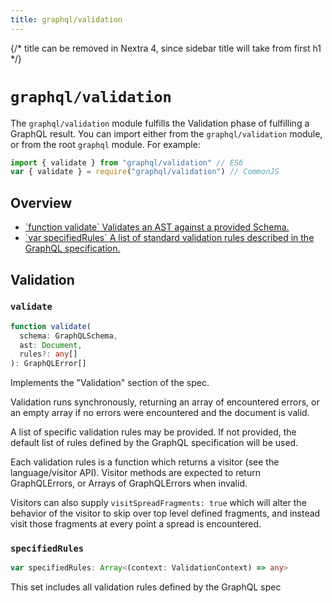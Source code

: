 ```yaml
---
title: graphql/validation
---
```


{/* title can be removed in Nextra 4, since sidebar title will take from first h1 */}

# `graphql/validation`

The `graphql/validation` module fulfills the Validation phase of fulfilling a
GraphQL result. You can import either from the `graphql/validation` module, or from the root `graphql` module. For example:

```js
import { validate } from "graphql/validation" // ES6
var { validate } = require("graphql/validation") // CommonJS
```

## Overview

<ul className="apiIndex">
  <li>
    <a href="#validate">
      `function validate` Validates an AST against a provided Schema.
    </a>
  </li>
  <li>
    <a href="#specifiedrules">
      `var specifiedRules` A list of standard validation rules described in the GraphQL specification.
    </a>
  </li>
</ul>

## Validation

### `validate`

```ts
function validate(
  schema: GraphQLSchema,
  ast: Document,
  rules?: any[]
): GraphQLError[]
```

Implements the "Validation" section of the spec.

Validation runs synchronously, returning an array of encountered errors, or
an empty array if no errors were encountered and the document is valid.

A list of specific validation rules may be provided. If not provided, the
default list of rules defined by the GraphQL specification will be used.

Each validation rules is a function which returns a visitor
(see the language/visitor API). Visitor methods are expected to return
GraphQLErrors, or Arrays of GraphQLErrors when invalid.

Visitors can also supply `visitSpreadFragments: true` which will alter the
behavior of the visitor to skip over top level defined fragments, and instead
visit those fragments at every point a spread is encountered.

### `specifiedRules`

```ts
var specifiedRules: Array<(context: ValidationContext) => any>
```

This set includes all validation rules defined by the GraphQL spec
